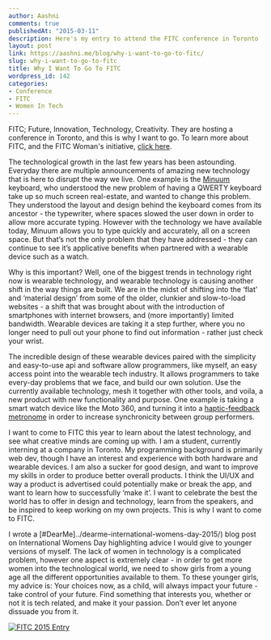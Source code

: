 ```yaml
---
author: Aashni
comments: true
publishedAt: "2015-03-11"
description: Here's my entry to attend the FITC conference in Toronto
layout: post
link: https://aashni.me/blog/why-i-want-to-go-to-fitc/
slug: why-i-want-to-go-to-fitc
title: Why I Want To Go To FITC
wordpress_id: 142
categories:
- Conference
- FITC
- Women In Tech
---
```


FITC; Future, Innovation, Technology, Creativity. They are hosting a conference in Toronto, and this is why I want to go. To learn more about FITC, and the FITC Woman's initiative, [click here](http://fitc.ca/women/).

The technological growth in the last few years has been astounding. Everyday there are multiple announcements of  amazing new technology that is here to disrupt the way we live. One example is the [Minuum](http://minuum.com/) keyboard, who understood the new problem of having a QWERTY keyboard take up so much screen real-estate, and wanted to change this problem. They understood the layout and design behind the keyboard comes from its ancestor - the typewriter, where spaces slowed the user down in order to allow more accurate typing. However with the technology we have available today, Minuum allows you to type quickly and accurately, all on a screen space. But that’s not the only problem that they have addressed - they can continue to see it’s applicative benefits when partnered with a wearable device such as a watch.

Why is this important? Well, one of the biggest trends in technology right now is wearable technology, and wearable technology is causing another shift in the way things are built. We are in the midst of shifting into the ‘flat’ and ‘material design’ from some of the older, clunkier and slow-to-load websites - a shift that was brought about with the introduction of smartphones with internet browsers, and (more importantly) limited bandwidth. Wearable devices are taking it a step further, where you no longer need to pull out your phone to find out information - rather just check your wrist.

The incredible design of these wearable devices paired with the simplicity and easy-to-use api and software allow programmers, like myself, an easy access point into the wearable tech industry. It allows programmers to take every-day problems that we face, and build our own solution. Use the currently available technology, mesh it together with other tools, and voila, a new product with new functionality and purpose. One example is taking a smart watch device like the Moto 360, and turning it into a [haptic-feedback metronome](https://www.hackerleague.org/hackathons/uofthacks/hacks/pulse) in order to increase synchronicity between group performers.

I want to come to FITC this year to learn about the latest technology, and see what creative minds are coming up with. I am a student, currently interning at a company in Toronto. My programming background is primarily web dev, though I have an interest and experience with both hardware and wearable devices. I am also a sucker for good design, and want to improve my skills in order to produce better overall products. I think the UI/UX and way a product is advertised could potentially make or break the app, and want to learn how to successfully ‘make it’. I want to celebrate the best the world has to offer in design and technology, learn from the speakers, and be inspired to keep working on my own projects. This is why I want to come to FITC.

I wrote a [#DearMe]../dearme-international-womens-day-2015/) blog post on International Womens Day highlighting advice I would give to younger versions of myself. The lack of women in technology is a complicated problem, however one aspect is extremely clear - in order to get more women into the technological world, we need to show girls from a young age all the different opportunities available to them. To these younger girls, my advice is: Your choices now, as a child, will always impact your future - take control of your future. Find something that interests you, whether or not it is tech related, and make it your passion. Don’t ever let anyone dissuade you from it.

[![FITC 2015 Entry](/images/oldblogs/fitc01-297x300.png)](/images/oldblogs/fitc01-297x300.png)
